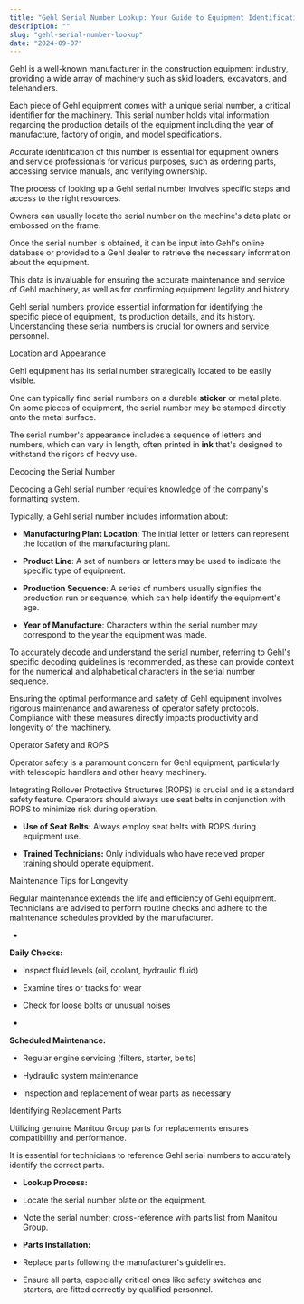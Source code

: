 ```yaml
---
title: "Gehl Serial Number Lookup: Your Guide to Equipment Identification"
description: ""
slug: "gehl-serial-number-lookup"
date: "2024-09-07"
---
```



Gehl is a well-known manufacturer in the construction equipment industry, providing a wide array of machinery such as skid loaders, excavators, and telehandlers. 

Each piece of Gehl equipment comes with a unique serial number, a critical identifier for the machinery. This serial number holds vital information regarding the production details of the equipment including the year of manufacture, factory of origin, and model specifications. 

Accurate identification of this number is essential for equipment owners and service professionals for various purposes, such as ordering parts, accessing service manuals, and verifying ownership.

The process of looking up a Gehl serial number involves specific steps and access to the right resources. 

Owners can usually locate the serial number on the machine's data plate or embossed on the frame. 

Once the serial number is obtained, it can be input into Gehl's online database or provided to a Gehl dealer to retrieve the necessary information about the equipment. 

This data is invaluable for ensuring the accurate maintenance and service of Gehl machinery, as well as for confirming equipment legality and history.

Gehl serial numbers provide essential information for identifying the specific piece of equipment, its production details, and its history. Understanding these serial numbers is crucial for owners and service personnel.

Location and Appearance

Gehl equipment has its serial number strategically located to be easily visible. 

One can typically find serial numbers on a durable **sticker** or metal plate. On some pieces of equipment, the serial number may be stamped directly onto the metal surface. 

The serial number's appearance includes a sequence of letters and numbers, which can vary in length, often printed in **ink** that's designed to withstand the rigors of heavy use.

Decoding the Serial Number

Decoding a Gehl serial number requires knowledge of the company's formatting system. 

Typically, a Gehl serial number includes information about:

- **Manufacturing Plant Location**: The initial letter or letters can represent the location of the manufacturing plant.

- **Product Line**: A set of numbers or letters may be used to indicate the specific type of equipment.

- **Production Sequence**: A series of numbers usually signifies the production run or sequence, which can help identify the equipment's age.

- **Year of Manufacture**: Characters within the serial number may correspond to the year the equipment was made.

To accurately decode and understand the serial number, referring to Gehl's specific decoding guidelines is recommended, as these can provide context for the numerical and alphabetical characters in the serial number sequence.

Ensuring the optimal performance and safety of Gehl equipment involves rigorous maintenance and awareness of operator safety protocols. Compliance with these measures directly impacts productivity and longevity of the machinery.

Operator Safety and ROPS

Operator safety is a paramount concern for Gehl equipment, particularly with telescopic handlers and other heavy machinery. 

Integrating Rollover Protective Structures (ROPS) is crucial and is a standard safety feature. Operators should always use seat belts in conjunction with ROPS to minimize risk during operation.

- **Use of Seat Belts:** Always employ seat belts with ROPS during equipment use.

- **Trained Technicians:** Only individuals who have received proper training should operate equipment.

Maintenance Tips for Longevity

Regular maintenance extends the life and efficiency of Gehl equipment. Technicians are advised to perform routine checks and adhere to the maintenance schedules provided by the manufacturer.

- 
**Daily Checks:**

- Inspect fluid levels (oil, coolant, hydraulic fluid)

- Examine tires or tracks for wear

- Check for loose bolts or unusual noises

- 
**Scheduled Maintenance:**

- Regular engine servicing (filters, starter, belts)

- Hydraulic system maintenance

- Inspection and replacement of wear parts as necessary

Identifying Replacement Parts

Utilizing genuine Manitou Group parts for replacements ensures compatibility and performance. 

It is essential for technicians to reference Gehl serial numbers to accurately identify the correct parts.

- **Lookup Process:**

- Locate the serial number plate on the equipment.

- Note the serial number; cross-reference with parts list from Manitou Group.

- **Parts Installation:**

- Replace parts following the manufacturer's guidelines.

- Ensure all parts, especially critical ones like safety switches and starters, are fitted correctly by qualified personnel.

